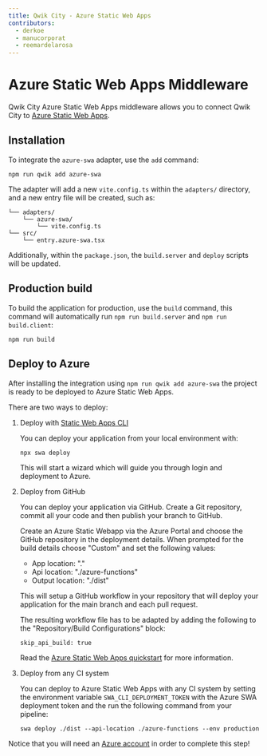```yaml
---
title: Qwik City - Azure Static Web Apps
contributors:
  - derkoe
  - manucorporat
  - reemardelarosa
---
```


# Azure Static Web Apps Middleware

Qwik City Azure Static Web Apps middleware allows you to connect Qwik City to [Azure Static Web Apps](https://learn.microsoft.com/azure/static-web-apps/).

## Installation

To integrate the `azure-swa` adapter, use the `add` command:

```shell
npm run qwik add azure-swa
```

The adapter will add a new `vite.config.ts` within the `adapters/` directory, and a new entry file will be created, such as:

```
└── adapters/
    └── azure-swa/
        └── vite.config.ts
└── src/
    └── entry.azure-swa.tsx
```

Additionally, within the `package.json`, the `build.server` and `deploy` scripts will be updated.

## Production build

To build the application for production, use the `build` command, this command will automatically run `npm run build.server` and `npm run build.client`:

```shell
npm run build
```

## Deploy to Azure

After installing the integration using `npm run qwik add azure-swa` the project is ready to be deployed to Azure Static Web Apps.

There are two ways to deploy:

1. Deploy with [Static Web Apps CLI](https://azure.github.io/static-web-apps-cli/)

   You can deploy your application from your local environment with:

   ```shell
   npx swa deploy
   ```

   This will start a wizard which will guide you through login and deployment to Azure.

2. Deploy from GitHub

   You can deploy your application via GitHub. Create a Git repository, commit all your code and then publish your branch to GitHub.

   Create an Azure Static Webapp via the Azure Portal and choose the GitHub repository in the deployment details. When prompted for the build details choose "Custom" and set the following values:

   - App location: "."
   - Api location: "./azure-functions"
   - Output location: "./dist"

   This will setup a GitHub workflow in your repository that will deploy your application for the main branch and each pull request.

   The resulting workflow file has to be adapted by adding the following to the "Repository/Build Configurations" block:

   ```
   skip_api_build: true
   ```

   Read the [Azure Static Web Apps quickstart](https://learn.microsoft.com/azure/static-web-apps/get-started-portal?pivots=github) for more information.

3. Deploy from any CI system

   You can deploy to Azure Static Web Apps with any CI system by setting the environment variable `SWA_CLI_DEPLOYMENT_TOKEN` with the Azure SWA deployment token and the run the following command from your pipeline:

   ```
   swa deploy ./dist --api-location ./azure-functions --env production
   ```

Notice that you will need an [Azure account](https://signup.azure.com/) in order to complete this step!

